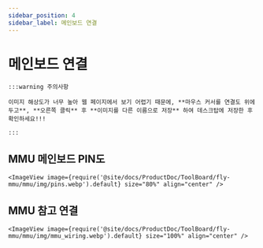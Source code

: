```yaml
---
sidebar_position: 4
sidebar_label: 메인보드 연결
---
```




# 메인보드 연결

    :::warning 주의사항

    이미지 해상도가 너무 높아 웹 페이지에서 보기 어렵기 때문에, **마우스 커서를 연결도 위에 두고**, **오른쪽 클릭** 후 **이미지를 다른 이름으로 저장** 하여 데스크탑에 저장한 후 확인하세요!!!

    :::

## MMU 메인보드 PIN도

    <ImageView image={require('@site/docs/ProductDoc/ToolBoard/fly-mmu/mmu/img/pins.webp').default} size="80%" align="center" />

## MMU 참고 연결

    <ImageView image={require('@site/docs/ProductDoc/ToolBoard/fly-mmu/mmu/img/mmu_wiring.webp').default} size="100%" align="center" />